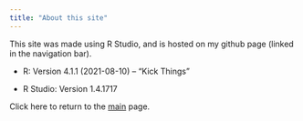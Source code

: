 ```yaml
---
title: "About this site"
---
```


This site was made using R Studio, and is hosted on my github page (linked in the navigation bar). 

* R: Version 4.1.1 (2021-08-10) -- "Kick Things"

* R Studio: Version 1.4.1717

Click here to return to the [main](index.html) page.